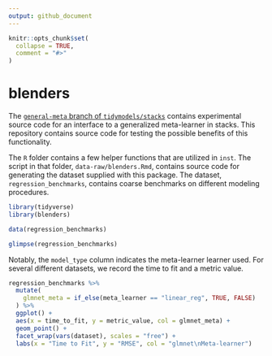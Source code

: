 ```yaml
---
output: github_document
---
```


<!-- README.md is generated from README.Rmd. Please edit that file -->

```r
knitr::opts_chunk$set(
  collapse = TRUE,
  comment = "#>"
)
```

# blenders

The [`general-meta` branch of `tidymodels/stacks`](https://github.com/tidymodels/stacks/tree/general-meta) contains experimental source code for an interface to a generalized meta-learner in stacks. This repository contains source code for testing the possible benefits of this functionality.

The `R` folder contains a few helper functions that are utilized in `inst`. The script in that folder, `data-raw/blenders.Rmd`, contains source code for generating the dataset supplied with this package. The dataset, `regression_benchmarks`, contains coarse benchmarks on different modeling procedures.

```r
library(tidyverse)
library(blenders)

data(regression_benchmarks)

glimpse(regression_benchmarks)
```

Notably, the `model_type` column indicates the meta-learner learner used. For several different datasets, we record the time to fit and a metric value.

```r
regression_benchmarks %>%
  mutate(
    glmnet_meta = if_else(meta_learner == "linear_reg", TRUE, FALSE)
  ) %>%
  ggplot() +
  aes(x = time_to_fit, y = metric_value, col = glmnet_meta) +
  geom_point() +
  facet_wrap(vars(dataset), scales = "free") +
  labs(x = "Time to Fit", y = "RMSE", col = "glmnet\nMeta-learner")
```
